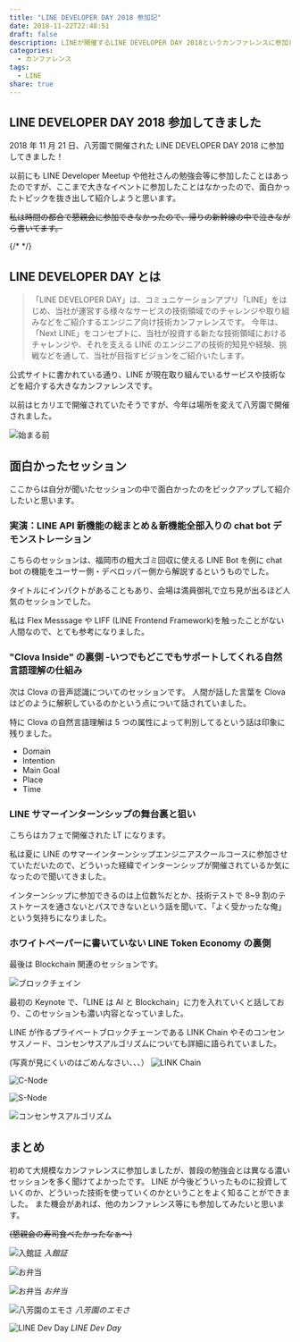 ```yaml
---
title: "LINE DEVELOPER DAY 2018 参加記"
date: 2018-11-22T22:48:51
draft: false
description: LINEが開催するLINE DEVELOPER DAY 2018というカンファレンスに参加してきました。
categories:
  - カンファレンス
tags:
  - LINE
share: true
---
```


## LINE DEVELOPER DAY 2018 参加してきました

2018 年 11 月 21 日、八芳園で開催された LINE DEVELOPER DAY 2018 に参加してきました！

以前にも LINE Developer Meetup や他社さんの勉強会等に参加したことはあったのですが、ここまで大きなイベントに参加したことはなかったので、面白かったトピックを抜き出して紹介しようと思います。

~~私は時間の都合で懇親会に参加できなかったので、帰りの新幹線の中で泣きながら書いてます。~~

{/* <!--more--> */}

## LINE DEVELOPER DAY とは

<ExLinkCard url="https://linedevday.linecorp.com/jp/2018/" />

> 「LINE DEVELOPER DAY」は、コミュニケーションアプリ「LINE」をはじめ、当社が運営する様々なサービスの技術領域でのチャレンジや取り組みなどをご紹介するエンジニア向け技術カンファレンスです。
> 今年は、「Next LINE」をコンセプトに、当社が投資する新たな技術領域におけるチャレンジや、それを支える LINE のエンジニアの技術的知見や経験、挑戦などを通して、当社が目指すビジョンをご紹介いたします。

公式サイトに書かれている通り、LINE が現在取り組んでいるサービスや技術などを紹介する大きなカンファレンスです。

以前はヒカリエで開催されていたそうですが、今年は場所を変えて八芳園で開催されました。

![始まる前](./before-start.jpg)

## 面白かったセッション

ここからは自分が聞いたセッションの中で面白かったのをピックアップして紹介したいと思います。

### 実演：LINE API 新機能の総まとめ＆新機能全部入りの chat bot デモンストレーション

こちらのセッションは、福岡市の粗大ゴミ回収に使える LINE Bot を例に chat bot の機能をユーサー側・デベロッパー側から解説するというものでした。

タイトルにインパクトがあることもあり、会場は満員御礼で立ち見が出るほど人気のセッションでした。

私は Flex Messsage や LIFF (LINE Frontend Framework)を触ったことがない人間なので、とても参考になりました。

### "Clova Inside" の裏側 -いつでもどこでもサポートしてくれる自然言語理解の仕組み

次は Clova の音声認識についてのセッションです。
人間が話した言葉を Clova はどのように解釈しているのかという点について話されていました。

特に Clova の自然言語理解は 5 つの属性によって判別してるという話は印象に残りました。

- Domain
- Intention
- Main Goal
- Place
- Time

### LINE サマーインターンシップの舞台裏と狙い

こちらはカフェで開催された LT になります。

私は夏に LINE のサマーインターンシップエンジニアスクールコースに参加させていただいたので、どういった経緯でインターンシップが開催されているか気になったので聞いてきました。

インターンシップに参加できるのは上位数%だとか、技術テストで 8~9 割のテストケースを通さないとパスできないという話を聞いて、「よく受かったな俺」という気持ちになりました。

### ホワイトペーパーに書いていない LINE Token Economy の裏側

最後は Blockchain 関連のセッションです。

![ブロックチェイン](./blockchain.jpg)

最初の Keynote で、「LINE は AI と Blockchain」に力を入れていくと話しており、このセッションも濃い内容となっていました。

LINE が作るプライベートブロックチェーンである LINK Chain やそのコンセンサスノード、コンセンサスアルゴリズムについても詳細に語られていました。

(写真が見にくいのはごめんなさい、、、）
![LINK Chain](./link-chain.jpg)

![C-Node](./c-node.jpg)

![S-Node](./s-node.jpg)

![コンセンサスアルゴリズム](./consensus.jpg)

## まとめ

初めて大規模なカンファレンスに参加しましたが、普段の勉強会とは異なる濃いセッションを多く聞けてよかったです。
LINE が今後どういったものに投資していくのか、どういった技術を使っていくのかということをよく知ることができました。
また機会があれば、他のカンファレンス等にも参加してみたいと思います。

~~(懇親会の寿司食べたかったなぁ〜)~~

![入館証](./nameplate.jpg)
_入館証_

![お弁当](./lunch-box.jpg)

![お弁当](./lunch.jpg)
_お弁当_

![八芳園のエモさ](./happoen.jpg)
_八芳園のエモさ_

![LINE Dev Day](./line-dev-day.jpg)
_LINE Dev Day_
